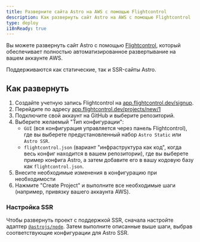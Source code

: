 ```yaml
---
title: Разверните сайта Astro на AWS с помощью Flightcontrol
description: Как развернуть сайт Astro на AWS с помощью Flightcontrol
type: deploy
i18nReady: true
---
```


Вы можете развернуть сайт Astro с помощью [Flightcontrol](https://www.flightcontrol.dev?ref=astro), который обеспечивает полностью автоматизированное развертывание на вашем аккаунте AWS.

Поддерживаются как статические, так и SSR-сайты Astro.

## Как развернуть

1. Создайте учетную запись Flightcontrol на [app.flightcontrol.dev/signup](https://app.flightcontrol.dev/signup?ref=astro).
2. Перейдите по адресу [app.flightcontrol.dev/projects/new/1](https://app.flightcontrol.dev/projects/new/1)
3. Подключите свой аккаунт на GitHub и выберите репозиторий.
4. Выберите желаемый "Тип конфигурации":
    - `GUI` (вся конфигурация управляется через панель Flightcontrol), где вы выберете предустановленный набор `Astro Static` или `Astro SSR`.
    - `flightcontrol.json` (вариант "инфраструктура как код", когда весь конфиг находится в вашем репозитории), где вы выберете пример конфига Astro, а затем добавите его в вашу кодовую базу как `flightcontrol.json`.
5. Внесите необходимые изменения в конфигурацию при необходимости
6. Нажмите "Create Project" и выполните все необходимые шаги (например, привязку вашего аккаунта AWS).


### Настройка SSR

Чтобы развернуть проект с поддержкой SSR, сначала настройте адаптер [`@astrojs/node`](/ru/guides/integrations-guide/node/). Затем выполните описанные выше шаги, выбрав соответствующие конфигурации для Astro SSR.